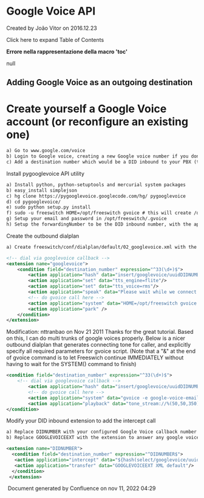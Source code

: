 
# Google Voice API 

 Created by  João Vitor on 2016.12.23

Click here to expand Table of Contents

**Errore nella rappresentazione della macro 'toc'**

null

## Adding Google Voice as an outgoing destination

# Create yourself a Google Voice account (or reconfigure an existing one)

```xml
a) Go to www.google.com/voice 
b) Login to Google voice, creating a new Google voice number if you don't have one yet
c) Add a destination number which would be a DID inbound to your PBX (this will be the number google voice calls back on when establishing the outbound call)
```

Install pygooglevoice API utility

```xml
a) Install python, python-setuptools and mercurial system packages
b) easy_install simplejson 
c) hg clone https://pygooglevoice.googlecode.com/hg/ pygooglevoice
d) cd pygooglevoice/
e) sudo python setup.py install
f) sudo -u freeswitch HOME=/opt/freeswitch gvoice # this will create /opt/freeswitch/.gvoice
g) Setup your email and password in /opt/freeswitch/.gvoice
h) Setup the forwardingNumber to be the DID inbound number, with the appropriate phoneType
```

Create the outbound dialplan

```xml
a) Create freeswitch/conf/dialplan/default/02_googlevoice.xml with the following contents (replacing DIDNUMBER with the number above):

<!-- dial via googlevoice callback -->
<extension name="googlevoice">
	<condition field="destination_number" expression="^33(\d+)$">
		<action application="hash" data="insert/googlevoice/uuidDIDNUMBER/${uuid}" />
		<action application="set" data="tts_engine=flite"/>                                                                                                     
		<action application="set" data="tts_voice=rms"/>                                                                                                        
		<action application="speak" data="Please wait while we connect you via Google Voice"/>
		<!-- do gvoice call here -->
		<action application="system" data="HOME=/opt/freeswitch gvoice call $1" />
		<action application="park" />
	</condition>
</extension>
```

Modification: nttranbao on Nov 21 2011 Thanks for the great tutorial. Based on this, I can do multi trunks of google voices properly. Below is a nicer outbound dialplan that generates connecting tone for caller, and explicitly specify all required parameters for gvoice script. (Note that a "&" at the end of gvoice command is to let Freeswich continue IMMEDIATELY without having to wait for the SYSTEM() command to finish)

```xml
<condition field="destination_number" expression="^33(\d+)$">
	<!-- dial via googlevoice callback -->
		<action application="hash" data="insert/googlevoice/uuidDIDNUMBER/${uuid}" />
		<!-- do gvoice call here -->
		<action application="system" data="gvoice -e google-voice-email -p google-voice-password call $1 10-digit-callback-No &" />
		<action application="playback" data="tone_stream://%(50,50,350);loops=-1" />	
</condition>


```

Modify your DID inbound extension to add the intercept call

```xml
a) Replace DIDNUMBER with your configured Google Voice callback number
b) Replace GOOGLEVOICEEXT with the extension to answer any google voice calls to the DIDNUMBER that don't have an attached outgoing call.

<extension name="DIDNUMBER">
  <condition field="destination_number" expression="^DIDNUMBER$">
   <action application="intercept" data="${hash(select/googlevoice/uuidDIDNUMBER)}" />
   <action application="transfer" data="GOOGLEVOICEEXT XML default"/>
  </condition>
 </extension>
```

 Document generated by Confluence on nov 11, 2022 04:29
